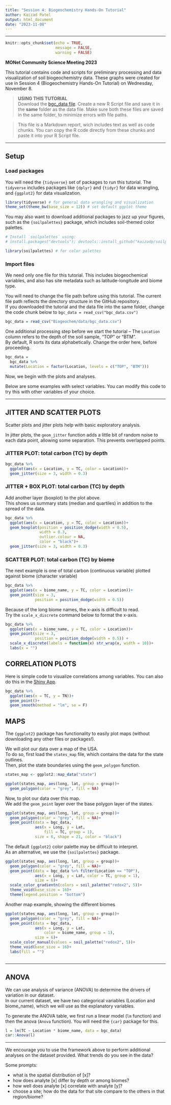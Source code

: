 ```yaml
---
title: "Session 4: Biogeochemistry Hands-On Tutorial"
author: Kaizad Patel
output: html_document
date: "2023-11-08"
---
```


---

```r
knitr::opts_chunk$set(echo = TRUE,
                      message = FALSE,
                      warning = FALSE)
```

**MONet Community Science Meeting 2023**

This tutorial contains code and scripts for preliminary processing and data visualization of soil biogeochemistry data. 
These graphs were created for use in Session 4 (Biogeochemistry Hands-On Tutorial) on Wednesday, November 8.


> **USING THIS TUTORIAL**  
Download the [bgc_data file](https://github.com/EMSL-MONet/CommSciMtg_Nov23/blob/main/Biogeochem/data/bgc_data.csv). 
Create a new R Script file and save it in the **same** folder as the data file. 
Make sure both these files are saved in the same folder, to minimize errors with file paths.


> This file is a Markdown report, wich includes text as well as code chunks. You can copy the R code directly from these chunks and paste it into your R Script file. 


---

## Setup

### Load packages

You will need the `{tidyverse}` set of packages to run this tutorial. 
The `tidyverse` includes packages like `{dplyr}` and `{tidyr}` for data wrangling, and `{ggplot2}` for data visualization.

```r

library(tidyverse) # for general data wrangling and visualization
theme_set(theme_bw(base_size = 12)) # set default ggplot theme

```

You may also want to download additional packages to jazz up your figures, such as the `{soilpalettes}` package, which includes soil-themed color palettes.

```r
# Install `soilpalettes` using: 
# install.packages("devtools"); devtools::install_github("kaizadp/soilpalettes")

library(soilpalettes) # for color palettes
```


### Import files

We need only one file for this tutorial. 
This includes biogeochemical variables, and also has site metadata such as latitude-longitude and biome type.

You will need to change the file path before using this tutorial. The current file path reflects the directory structure in the GitHub repository.  
If you downloaded the tutorial and the data file into the same folder, change the code chunk below to `bgc_data = read_csv("bgc_data.csv")`


```r
bgc_data = read_csv("Biogeochem/data/bgc_data.csv")
```


One additional processing step before we start the tutorial -- The `Location` column refers to the depth of the soil sample, "TOP" or "BTM".  
By default, R sorts its data alphabetically. Change the order here, before proceeding. 


```r

bgc_data = 
  bgc_data %>% 
  mutate(Location = factor(Location, levels = c("TOP", "BTM")))

```

Now, we begin with the plots and analyses. 

Below are some examples with select variables. You can modify this code to try this with other variables of your choice.

--- 

## JITTER AND SCATTER PLOTS

Scatter plots and jitter plots help with basic exploratory analysis.

In jitter plots, the `geom_jitter` function adds a little bit of random noise to each data point, allowing some separation. This prevents overlapped points. 


### JITTER PLOT: total carbon (TC) by depth

```r

bgc_data %>% 
  ggplot(aes(x = Location, y = TC, color = Location))+
  geom_jitter(size = 3, width = 0.3)

```

### JITTER + BOX PLOT: total carbon (TC) by depth

Add another layer (boxplot) to the plot above.  
This shows us summary stats (median and quartiles) in addition to the spread of the data. 

```r

bgc_data %>% 
  ggplot(aes(x = Location, y = TC, color = Location))+
  geom_boxplot(position = position_dodge(width = 0.5), 
               width = 0.3, 
               outlier.colour = NA, 
               color = "black")+
  geom_jitter(size = 3, width = 0.3)

```


### SCATTER PLOT: total carbon (TC) by biome

The next example is one of total carbon (continuous variable) plotted against biome (character variable)

```r

bgc_data %>% 
  ggplot(aes(x = biome_name, y = TC, color = Location))+
  geom_point(size = 3, 
             position = position_dodge(width = 0.5))

```

Because of the long biome names, the x-axis is difficult to read.  
Try the `scale_x_discrete` command below to format the x-axis.

```r

bgc_data %>% 
  ggplot(aes(x = biome_name, y = TC, color = Location))+
  geom_point(size = 3, 
             position = position_dodge(width = 0.5)) +
  scale_x_discrete(labels = function(x) str_wrap(x, width = 10))+
  labs(x = "")
```



## CORRELATION PLOTS

Here is simple code to visualize correlations among variables. You can also do this in the [Shiny App](https://shinyproxy.emsl.pnnl.gov/app/1000soils).

```r

bgc_data %>% 
  ggplot(aes(x = TC, y = TN))+
  geom_point()+
  geom_smooth(method = "lm", se = F)

```


## MAPS

The `{ggplot2}` package has functionality to easily plot maps (without downloading any other files or packages!).

We will plot our data over a map of the USA.  
To do so, first load the `states_map` file, which contains the data for the state outlines.  
Then, plot the state boundaries using the `geom_polygon` function.

```r
states_map <- ggplot2::map_data("state")

ggplot(states_map, aes(long, lat, group = group))+
  geom_polygon(color = "grey", fill = NA)
```

Now, to plot our data over this map.  
We add the `geom_point` layer over the base polygon layer of the states.

```r
ggplot(states_map, aes(long, lat, group = group))+
  geom_polygon(color = "grey", fill = NA)+
  geom_point(data = bgc_data, 
             aes(x = Long, y = Lat, 
                 fill = TC, group = 1), 
             size = 6, shape = 21, color = "black")
```


The default `{ggplot2}` color palette may be difficult to interpret.  
As an alternative, we use the `{soilpalettes}` package.  

```r
ggplot(states_map, aes(long, lat, group = group))+
  geom_polygon(color = "grey", fill = NA)+
  geom_point(data = bgc_data %>% filter(Location == "TOP"), 
             aes(x = Long, y = Lat, color = TC, group = 1), 
             size = 6)+
  scale_color_gradientn(colors = soil_palette("redox2", 5))+
  theme_void(base_size = 16)+
  theme(legend.position = "bottom")
```

Another map example, showing the different biomes

```r
ggplot(states_map, aes(long, lat, group = group))+
  geom_polygon(color = "grey", fill = NA)+
  geom_point(data = bgc_data, 
             aes(x = Long, y = Lat, 
                 color = biome_name, group = 1), 
             size = 6)+
  scale_color_manual(values = soil_palette("redox2", 5))+
  theme_void(base_size = 16)+
  labs(fill = "")
  
```

---

## ANOVA

We can use analysis of variance (ANOVA) to determine the drivers of variation in our dataset.  
In our current dataset, we have two categorical variables (Location and biome_name), which we will use as the explanatory variables.

To generate the ANOVA table, we first run a linear model (`lm` function) and then the anova (`Anova` function). You will need the `{car}` package for this.

```r

l = lm(TC ~ Location * biome_name, data = bgc_data) 
car::Anova(l)

```


--- 

We encourage you to use the framework above to perform additional analyses on the dataset provided. What trends do you see in the data?  

Some prompts:  

- what is the spatial distribution of [x]?
- how does analyte [x] differ by depth or among biomes?
- how well does analyte [x] correlate with analyte [y]?
- choose a site; how do the data for that site compare to the others in that region/biome?